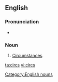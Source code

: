 ==English==

===Pronunciation===
* {{IPA|/sɜːks/}}

===Noun===
{{en-plural noun}}

# {{informal|dated}} [[circumstances|Circumstances]].

[[Category:English nouns]]

[[ta:circs]]
[[vi:circs]]